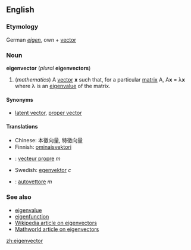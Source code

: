 ==English==
===Etymology===
German ''[[eigen]]'', own + [[vector]]

===Noun===
'''eigenvector''' (''plural'' '''eigenvectors''')

#(''mathematics'') A [[vector]] '''x''' such that, for a particular [[matrix]] A, A'''x''' = &lambda;'''x''' where &lambda; is an [[eigenvalue]] of the matrix.

====Synonyms====
*[[latent vector]], [[proper vector]]

====Translations====
*Chinese: 本徵向量, 特徵向量
*Finnish: [[ominaisvektori]]
*{{fr}}: [[vecteur propre]] ''m''
*Swedish: [[egenvektor]] ''c''
*{{it}}: [[autovettore]] ''m''

===See also===
*[[eigenvalue]]
*[[eigenfunction]]
*[[w:Eigenvector|Wikipedia article on eigenvectors]]
*[http://mathworld.wolfram.com/Eigenvector.html Mathworld article on eigenvectors]

[[zh:eigenvector]]